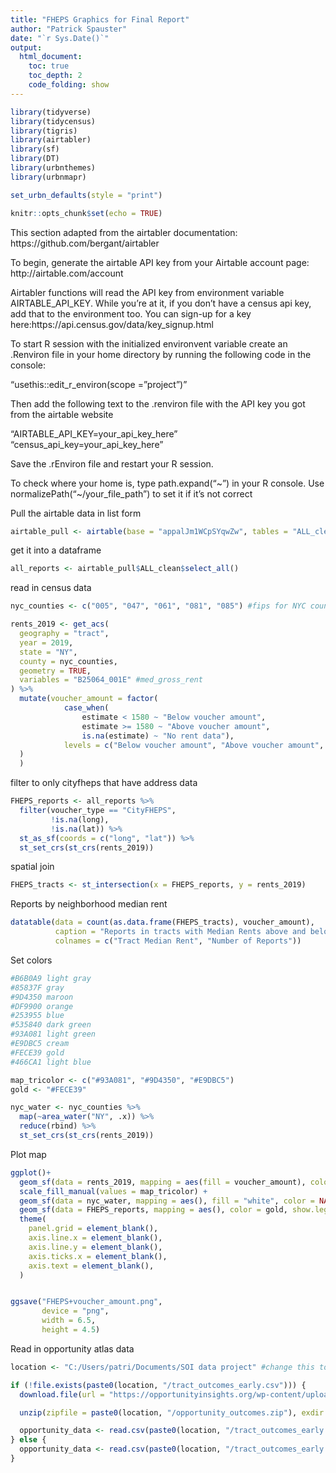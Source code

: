 ```yaml
---
title: "FHEPS Graphics for Final Report"
author: "Patrick Spauster"
date: "`r Sys.Date()`"
output:
  html_document:
    toc: true
    toc_depth: 2
    code_folding: show
---
```


```r
library(tidyverse)
library(tidycensus)
library(tigris)
library(airtabler)
library(sf)
library(DT)
library(urbnthemes)
library(urbnmapr)

set_urbn_defaults(style = "print")

knitr::opts_chunk$set(echo = TRUE)
```

This section adapted from the airtabler documentation: https://github.com/bergant/airtabler

To begin, generate the airtable API key from your Airtable account page: http://airtable.com/account

Airtabler functions will read the API key from environment variable AIRTABLE_API_KEY. While you're at it, if you don't have a census api key, add that to the environment too.  You can sign-up for a key here:https://api.census.gov/data/key_signup.html

To start R session with the initialized environvent variable create an .Renviron file in your home directory by running the following code in the console:

"usethis::edit_r_environ(scope = "project")"

Then add the following text to the .renviron file with the API key you got from the airtable website

"AIRTABLE_API_KEY=your_api_key_here"
"census_api_key=your_api_key_here"

Save the .rEnviron file and restart your R session.

To check where your home is, type path.expand("~") in your R console. Use normalizePath("~/your_file_path") to set it if it's not correct


Pull the airtable data in list form
```r
airtable_pull <- airtable(base = "appalJm1WCpSYqwZw", tables = "ALL_clean")

```
get it into a dataframe
```r
all_reports <- airtable_pull$ALL_clean$select_all()

```

read in census data
```r
nyc_counties <- c("005", "047", "061", "081", "085") #fips for NYC counties

rents_2019 <- get_acs(
  geography = "tract",
  year = 2019,
  state = "NY",
  county = nyc_counties,
  geometry = TRUE,
  variables = "B25064_001E" #med_gross_rent
) %>% 
  mutate(voucher_amount = factor(
            case_when(
                estimate < 1580 ~ "Below voucher amount",
                estimate >= 1580 ~ "Above voucher amount",
                is.na(estimate) ~ "No rent data"), 
            levels = c("Below voucher amount", "Above voucher amount", "No rent data")
  )
  )
```

filter to only cityfheps that have address data
```r
FHEPS_reports <- all_reports %>% 
  filter(voucher_type == "CityFHEPS",
         !is.na(long),
         !is.na(lat)) %>% 
  st_as_sf(coords = c("long", "lat")) %>% 
  st_set_crs(st_crs(rents_2019))

```


spatial join
```r

FHEPS_tracts <- st_intersection(x = FHEPS_reports, y = rents_2019)
```

Reports by neighborhood median rent
``` r
datatable(data = count(as.data.frame(FHEPS_tracts), voucher_amount),
          caption = "Reports in tracts with Median Rents above and below the FHEPS voucher amount",
          colnames = c("Tract Median Rent", "Number of Reports"))

```


Set colors
```r
#B6B0A9 light gray
#85837F gray
#9D4350 maroon
#DF9900 orange
#253955 blue
#535840 dark green
#93A081 light green
#E9DBC5 cream
#FECE39 gold
#466CA1 light blue

map_tricolor <- c("#93A081", "#9D4350", "#E9DBC5")
gold <- "#FECE39"

nyc_water <- nyc_counties %>% 
  map(~area_water("NY", .x)) %>% 
  reduce(rbind) %>% 
  st_set_crs(st_crs(rents_2019))

```

Plot map
```r

ggplot()+
  geom_sf(data = rents_2019, mapping = aes(fill = voucher_amount), color = NA)+
  scale_fill_manual(values = map_tricolor) +
  geom_sf(data = nyc_water, mapping = aes(), fill = "white", color = NA)+
  geom_sf(data = FHEPS_reports, mapping = aes(), color = gold, show.legend = TRUE)+
  theme(
    panel.grid = element_blank(),
    axis.line.x = element_blank(),
    axis.line.y = element_blank(),
    axis.ticks.x = element_blank(),
    axis.text = element_blank(),
  )



```

```r

ggsave("FHEPS+voucher_amount.png",
       device = "png",
       width = 6.5,
       height = 4.5)

```



Read in opportunity atlas data
```r

location <- "C:/Users/patri/Documents/SOI data project" #change this to put the file somewhere on your computer

if (!file.exists(paste0(location, "/tract_outcomes_early.csv"))) {
  download.file(url = "https://opportunityinsights.org/wp-content/uploads/2018/10/tract_outcomes.zip", paste0(location, "/opportunity_outcomes.zip"))

  unzip(zipfile = paste0(location, "/opportunity_outcomes.zip"), exdir = location)

  opportunity_data <- read.csv(paste0(location, "/tract_outcomes_early.csv"))
} else {
  opportunity_data <- read.csv(paste0(location, "/tract_outcomes_early.csv"))
}


```

